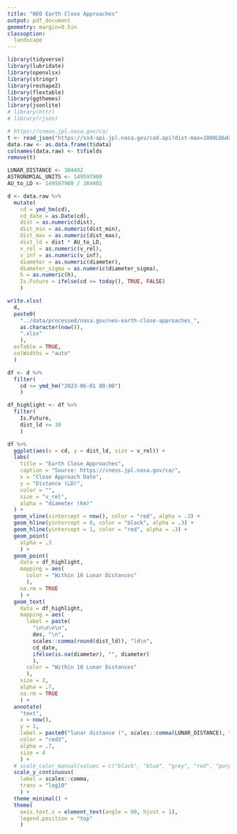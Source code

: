 ```yaml
---
title: "NEO Earth Close Approaches"
output: pdf_document
geometry: margin=0.5in
classoption:
  landscape
---
```


```r

library(tidyverse)
library(lubridate)
library(openxlsx)
library(stringr)
library(reshape2)
library(flextable)
library(ggthemes)
library(jsonlite)
# library(httr)
# library(rjson)

```

```r

# https://cneos.jpl.nasa.gov/ca/
t <- read_json("https://ssd-api.jpl.nasa.gov/cad.api?dist-max=1000LD&date-min=2000-01-01&diameter=true&fullname=true", simplifyVector = TRUE)
data.raw <- as.data.frame(t$data)
colnames(data.raw) <- t$fields
remove(t)

LUNAR_DISTANCE <- 384402
ASTRONOMIAL_UNITS <- 149597900
AU_to_LD <- 149597900 / 384402

d <- data.raw %>%
  mutate(
    cd = ymd_hm(cd),
    cd_date = as.Date(cd),
    dist = as.numeric(dist),
    dist_min = as.numeric(dist_min),
    dist_max = as.numeric(dist_max),
    dist_ld = dist * AU_to_LD,
    v_rel = as.numeric(v_rel),
    v_inf = as.numeric(v_inf),
    diameter = as.numeric(diameter),
    diameter_sigma = as.numeric(diameter_sigma),
    h = as.numeric(h),
    Is.Future = ifelse(cd >= today(), TRUE, FALSE)
    )

write.xlsx(
  d,
  paste0(
    "../data/processed/nasa.gov/neo-earth-close-approaches_",
    as.character(now()),
    ".xlsx"
    ),
  asTable = TRUE,
  colWidths = "auto"
  )

```

```r

df <- d %>%
  filter(
    cd >= ymd_hm("2023-06-01 00:00")
    )

df_highlight <- df %>%
  filter(
    Is.Future,
    dist_ld <= 10
    )

df %>%
  ggplot(aes(x = cd, y = dist_ld, size = v_rel)) +
  labs(
    title = "Earth Close Approaches",
    caption = "Source: https://cneos.jpl.nasa.gov/ca/",
    x = "Close Approach Date",
    y = "Distance (LD)",
    color = "",
    size = "v_rel",
    alpha = "diameter (km)"
  ) +
  geom_vline(xintercept = now(), color = "red", alpha = .3) +
  geom_hline(yintercept = 0, color = "black", alpha = .3) +
  geom_hline(yintercept = 1, color = "red", alpha = .3) +
  geom_point(
    alpha = .3
    ) +
  geom_point(
    data = df_highlight,
    mapping = aes(
      color = "Within 10 Lunar Distances"
      ),
    na.rm = TRUE
    ) +
  geom_text(
    data = df_highlight,
    mapping = aes(
      label = paste(
        "\n\n\n\n",
        des, "\n",
        scales::comma(round(dist_ld)), "ld\n",
        cd_date,
        ifelse(is.na(diameter), "", diameter)
        ),
      color = "Within 10 Lunar Distances"
      ),
    size = 2,
    alpha = .7,
    na.rm = TRUE
    ) +
  annotate(
    "text",
    x = now(),
    y = 1,
    label = paste0("lunar distance (", scales::comma(LUNAR_DISTANCE), " km)                                      "),
    color = "red3",
    alpha = .7,
    size = 4
    ) +
  # scale_color_manual(values = c("black", "blue", "grey", "red", "purple")) +
  scale_y_continuous(
    label = scales::comma,
    trans = "log10"
    ) +
  theme_minimal() +
  theme(
    axis.text.x = element_text(angle = 90, hjust = 1),
    legend.position = "top"
    )

```
